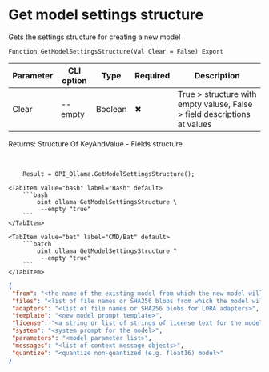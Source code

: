 ﻿---
sidebar_position: 11
description: Get model settings structure and other functions to work with Ollama in the Open Integration Package, a free open-source integration library for 1C:Enterprise 8, OneScript and CLI
keywords: [1C, 1С, 1С:Enterprise, 1С:Enterprise 8.3, API, Integration, Services, Exchange, OneScript, CLI, Ollama]
---


# Get model settings structure
 Gets the settings structure for creating a new model



`Function GetModelSettingsStructure(Val Clear = False) Export`

  | Parameter | CLI option | Type | Required | Description |
  |-|-|-|-|-|
  | Clear | --empty | Boolean | &#x2716; | True > structure with empty valuse, False > field descriptions at values |

  
  Returns:  Structure Of KeyAndValue - Fields structure

<br/>



```bsl title="1C:Enterprise/OneScript code example"
    Result = OPI_Ollama.GetModelSettingsStructure();
```
 

 <Tabs>
  
    <TabItem value="bash" label="Bash" default>
        ```bash
            oint ollama GetModelSettingsStructure \
             --empty "true"
        ```
    </TabItem>
  
    <TabItem value="bat" label="CMD/Bat" default>
        ```batch
            oint ollama GetModelSettingsStructure ^
             --empty "true"
        ```
    </TabItem>
</Tabs>


```json title="Result"
{
 "from": "<the name of the existing model from which the new model will be created>",
 "files": "<list of file names or SHA256 blobs from which the model will be created>",
 "adapters": "<list of file names or SHA256 blobs for LORA adapters>",
 "template": "<new model prompt template>",
 "license": "<a string or list of strings of license text for the model>",
 "system": "<system prompt for the model>",
 "parameters": "<model parameter list>",
 "messages": "<list of context message objects>",
 "quantize": "<quantize non-quantized (e.g. float16) model>"
}
```
